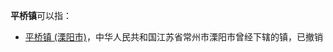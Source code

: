 '''平桥镇'''可以指：
{{PRC admin/disambig|32/08/03/101/000|33/10/23/105/000|50/02/32/106/000}}
*[[平桥镇_(溧阳市)|平桥镇 (溧阳市)]]，中华人民共和国江苏省常州市溧阳市曾经下辖的镇，已撤销
{{disambig|cat=三字中国镇名消歧义}}